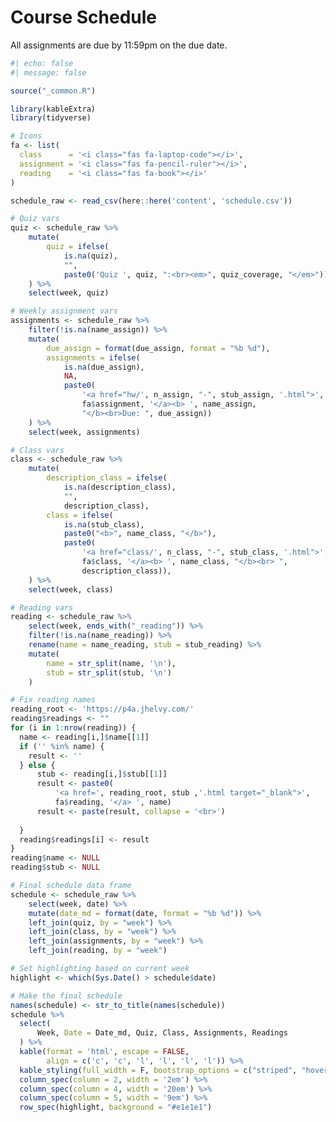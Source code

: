 # Course Schedule

All assignments are due by 11:59pm on the due date.

:::{.column-page}

```r
#| echo: false
#| message: false

source("_common.R")

library(kableExtra)
library(tidyverse)

# Icons
fa <- list(
  class      = '<i class="fas fa-laptop-code"></i>',
  assignment = '<i class="fas fa-pencil-ruler"></i>',
  reading    = '<i class="fas fa-book"></i>'
)

schedule_raw <- read_csv(here::here('content', 'schedule.csv'))

# Quiz vars
quiz <- schedule_raw %>%
    mutate(
        quiz = ifelse(
            is.na(quiz), 
            "", 
            paste0('Quiz ', quiz, ":<br><em>", quiz_coverage, "</em>"))
    ) %>% 
    select(week, quiz)

# Weekly assignment vars
assignments <- schedule_raw %>% 
    filter(!is.na(name_assign)) %>% 
    mutate(
        due_assign = format(due_assign, format = "%b %d"),
        assignments = ifelse(
            is.na(due_assign), 
            NA, 
            paste0(
                '<a href="hw/', n_assign, "-", stub_assign, '.html">',
                fa$assignment, '</a><b> ', name_assign, 
                "</b><br>Due: ", due_assign))
    ) %>% 
    select(week, assignments)

# Class vars
class <- schedule_raw %>%
    mutate(
        description_class = ifelse(
            is.na(description_class), 
            "", 
            description_class),
        class = ifelse(
            is.na(stub_class), 
            paste0("<b>", name_class, "</b>"),
            paste0(
                '<a href="class/', n_class, "-", stub_class, '.html">',
                fa$class, '</a><b> ', name_class, "</b><br> ", 
                description_class)),
    ) %>% 
    select(week, class)

# Reading vars
reading <- schedule_raw %>% 
    select(week, ends_with("_reading")) %>% 
    filter(!is.na(name_reading)) %>% 
    rename(name = name_reading, stub = stub_reading) %>% 
    mutate(
        name = str_split(name, '\n'),
        stub = str_split(stub, '\n')
    )

# Fix reading names
reading_root <- 'https://p4a.jhelvy.com/'
reading$readings <- ""
for (i in 1:nrow(reading)) {
  name <- reading[i,]$name[[1]]
  if ('' %in% name) {
    result <- ''
  } else {
      stub <- reading[i,]$stub[[1]]
      result <- paste0(
          '<a href=', reading_root, stub ,'.html target="_blank">',
          fa$reading, '</a> ', name)
      result <- paste(result, collapse = '<br>')
      
  }
  reading$readings[i] <- result
}
reading$name <- NULL
reading$stub <- NULL

# Final schedule data frame
schedule <- schedule_raw %>% 
    select(week, date) %>% 
    mutate(date_md = format(date, format = "%b %d")) %>% 
    left_join(quiz, by = "week") %>% 
    left_join(class, by = "week") %>% 
    left_join(assignments, by = "week") %>% 
    left_join(reading, by = "week")

# Set highlighting based on current week
highlight <- which(Sys.Date() > schedule$date)

# Make the final schedule
names(schedule) <- str_to_title(names(schedule))
schedule %>%
  select(
      Week, Date = Date_md, Quiz, Class, Assignments, Readings
  ) %>%
  kable(format = 'html', escape = FALSE,
        align = c('c', 'c', 'l', 'l', 'l', 'l')) %>%
  kable_styling(full_width = F, bootstrap_options = c("striped", "hover")) %>%
  column_spec(column = 2, width = '2em') %>%
  column_spec(column = 4, width = '20em') %>% 
  column_spec(column = 5, width = '9em') %>% 
  row_spec(highlight, background = "#e1e1e1")
```

:::

